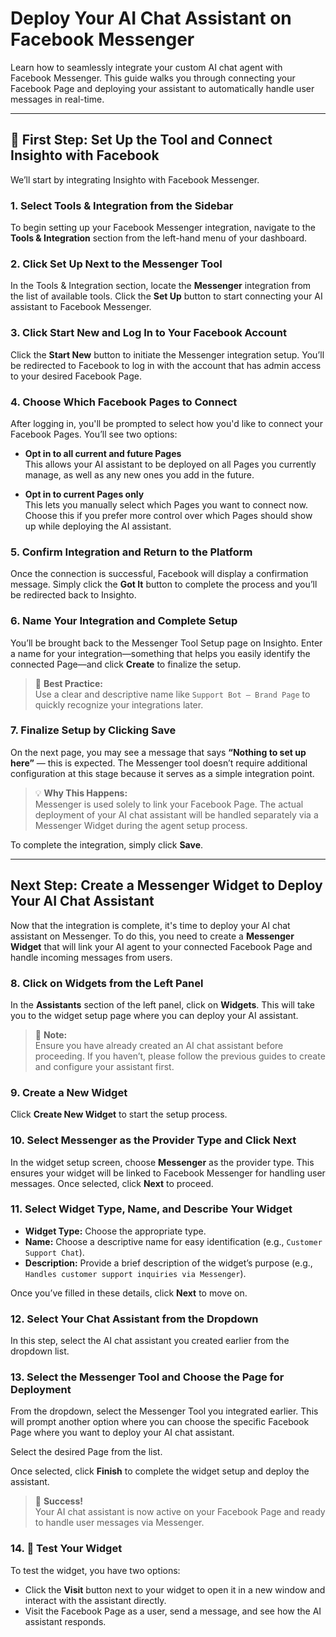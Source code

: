 # Deploy Your AI Chat Assistant on Facebook Messenger

Learn how to seamlessly integrate your custom AI chat agent with Facebook Messenger. This guide walks you through connecting your Facebook Page and deploying your assistant to automatically handle user messages in real-time.

---

## 🔧 First Step: Set Up the Tool and Connect Insighto with Facebook

We’ll start by integrating Insighto with Facebook Messenger.

### 1. Select Tools & Integration from the Sidebar

To begin setting up your Facebook Messenger integration, navigate to the **Tools & Integration** section from the left-hand menu of your dashboard.

### 2. Click Set Up Next to the Messenger Tool

In the Tools & Integration section, locate the **Messenger** integration from the list of available tools. Click the **Set Up** button to start connecting your AI assistant to Facebook Messenger.

### 3. Click Start New and Log In to Your Facebook Account

Click the **Start New** button to initiate the Messenger integration setup. You’ll be redirected to Facebook to log in with the account that has admin access to your desired Facebook Page.

### 4. Choose Which Facebook Pages to Connect

After logging in, you'll be prompted to select how you'd like to connect your Facebook Pages. You’ll see two options:

- **Opt in to all current and future Pages**  
  This allows your AI assistant to be deployed on all Pages you currently manage, as well as any new ones you add in the future.

- **Opt in to current Pages only**  
  This lets you manually select which Pages you want to connect now. Choose this if you prefer more control over which Pages should show up while deploying the AI assistant.

### 5. Confirm Integration and Return to the Platform

Once the connection is successful, Facebook will display a confirmation message. Simply click the **Got It** button to complete the process and you’ll be redirected back to Insighto.

### 6. Name Your Integration and Complete Setup

You’ll be brought back to the Messenger Tool Setup page on Insighto. Enter a name for your integration—something that helps you easily identify the connected Page—and click **Create** to finalize the setup.

> 📝 **Best Practice:**  
> Use a clear and descriptive name like `Support Bot – Brand Page` to quickly recognize your integrations later.

### 7. Finalize Setup by Clicking Save

On the next page, you may see a message that says **“Nothing to set up here”** — this is expected. The Messenger tool doesn’t require additional configuration at this stage because it serves as a simple integration point.

> 💡 **Why This Happens:**  
> Messenger is used solely to link your Facebook Page. The actual deployment of your AI chat assistant will be handled separately via a Messenger Widget during the agent setup process.

To complete the integration, simply click **Save**.

---

## Next Step: Create a Messenger Widget to Deploy Your AI Chat Assistant

Now that the integration is complete, it's time to deploy your AI chat assistant on Messenger. To do this, you need to create a **Messenger Widget** that will link your AI agent to your connected Facebook Page and handle incoming messages from users.

### 8. Click on Widgets from the Left Panel

In the **Assistants** section of the left panel, click on **Widgets**. This will take you to the widget setup page where you can deploy your AI assistant.

> 🔔 **Note:**  
> Ensure you have already created an AI chat assistant before proceeding. If you haven’t, please follow the previous guides to create and configure your assistant first.

### 9. Create a New Widget

Click **Create New Widget** to start the setup process.

### 10. Select Messenger as the Provider Type and Click Next

In the widget setup screen, choose **Messenger** as the provider type. This ensures your widget will be linked to Facebook Messenger for handling user messages. Once selected, click **Next** to proceed.

### 11. Select Widget Type, Name, and Describe Your Widget

- **Widget Type:** Choose the appropriate type.
- **Name:** Choose a descriptive name for easy identification (e.g., `Customer Support Chat`).
- **Description:** Provide a brief description of the widget’s purpose (e.g., `Handles customer support inquiries via Messenger`).

Once you’ve filled in these details, click **Next** to move on.

### 12. Select Your Chat Assistant from the Dropdown

In this step, select the AI chat assistant you created earlier from the dropdown list.

### 13. Select the Messenger Tool and Choose the Page for Deployment

From the dropdown, select the Messenger Tool you integrated earlier. This will prompt another option where you can choose the specific Facebook Page where you want to deploy your AI chat assistant.

Select the desired Page from the list.

Once selected, click **Finish** to complete the widget setup and deploy the assistant.

> 🎉 **Success!**  
> Your AI chat assistant is now active on your Facebook Page and ready to handle user messages via Messenger.

### 14. 🧪 Test Your Widget

To test the widget, you have two options:

- Click the **Visit** button next to your widget to open it in a new window and interact with the assistant directly.
- Visit the Facebook Page as a user, send a message, and see how the AI assistant responds.
